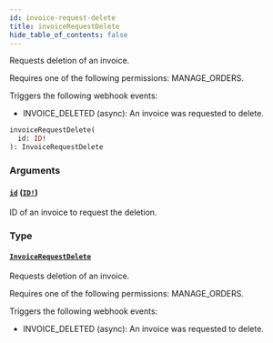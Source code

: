 ```yaml
---
id: invoice-request-delete
title: invoiceRequestDelete
hide_table_of_contents: false
---
```


Requests deletion of an invoice.

Requires one of the following permissions: MANAGE_ORDERS.

Triggers the following webhook events:

- INVOICE_DELETED (async): An invoice was requested to delete.

```graphql
invoiceRequestDelete(
  id: ID!
): InvoiceRequestDelete
```

### Arguments

#### [`id`](#) ([`ID!`](../../../developer/api-reference/scalars/id))

ID of an invoice to request the deletion.

### Type

#### [`InvoiceRequestDelete`](../../../developer/api-reference/objects/invoice-request-delete)

Requests deletion of an invoice.

Requires one of the following permissions: MANAGE_ORDERS.

Triggers the following webhook events:

- INVOICE_DELETED (async): An invoice was requested to delete.
